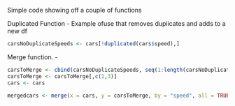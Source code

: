 Simple code showing off a couple of functions

Duplicated Function - Example ofuse that removes duplicates and adds to a new df
```r
carsNoDuplicateSpeeds <- cars[!duplicated(cars$speed),]
```


Merge function. - 
```r
carsToMerge <- cbind(carsNoDuplicateSpeeds, seq(1:length(carsNoDuplicateSpeeds$speed)))
carsToMerge <- carsToMerge[,c(1,3)]
cars <- cars

mergedcars <- merge(x = cars, y = carsToMerge, by = "speed", all = TRUE)
```

